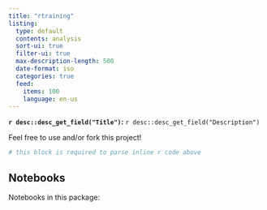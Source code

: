 ```yaml
---
title: "rtraining"
listing:
  type: default
  contents: analysis
  sort-ui: true
  filter-ui: true
  max-description-length: 500
  date-format: iso
  categories: true
  feed:
    items: 100
    language: en-us
---
```


**`r desc::desc_get_field("Title")`:** `r desc::desc_get_field("Description")`

Feel free to use and/or fork this project!

```r
# this block is required to parse inline r code above
```

## Notebooks

Notebooks in this package:
